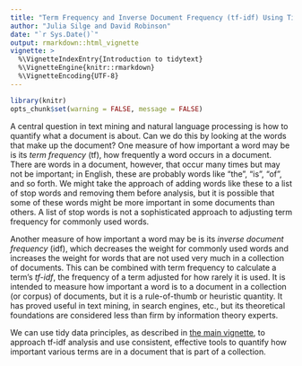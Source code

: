 ```yaml
---
title: "Term Frequency and Inverse Document Frequency (tf-idf) Using Tidy Data Principles"
author: "Julia Silge and David Robinson"
date: "`r Sys.Date()`"
output: rmarkdown::html_vignette
vignette: >
  %\VignetteIndexEntry{Introduction to tidytext}
  %\VignetteEngine{knitr::rmarkdown}
  %\VignetteEncoding{UTF-8}
---
```


```r
library(knitr)
opts_chunk$set(warning = FALSE, message = FALSE)
```

A central question in text mining and natural language processing is how to quantify what a document is about. Can we do this by looking at the words that make up the document? One measure of how important a word may be is its *term frequency* (tf), how frequently a word occurs in a document. There are words in a document, however, that occur many times but may not be important; in English, these are probably words like "the", "is", "of", and so forth. We might take the approach of adding words like these to a list of stop words and removing them before analysis, but it is possible that some of these words might be more important in some documents than others. A list of stop words is not a sophisticated approach to adjusting term frequency for commonly used words.

Another measure of how important a word may be is its *inverse document frequency* (idf), which decreases the weight for commonly used words and increases the weight for words that are not used very much in a collection of documents. This can be combined with term frequency to calculate a term's *tf-idf*, the frequency of a term adjusted for how rarely it is used. It is intended to measure how important a word is to a document in a collection (or corpus) of documents, but it is a rule-of-thumb or heuristic quantity. It has proved useful in text mining, in search engines, etc., but its theoretical foundations are considered less than firm by information theory experts.

We can use tidy data principles, as described in [the main vignette](tidytext.html), to approach tf-idf analysis and use consistent, effective tools to quantify how important various terms are in a document that is part of a collection.
